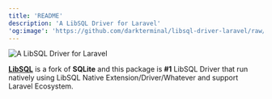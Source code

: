 ```yaml
---
title: 'README'
description: 'A LibSQL Driver for Laravel'
'og:image': 'https://github.com/darkterminal/libsql-driver-laravel/raw/main/art/libsql-driver-laravel.png'
---
```


![A LibSQL Driver for Laravel](https://github.com/darkterminal/libsql-driver-laravel/raw/main/art/libsql-driver-laravel.png)

**[LibSQL](https://turso.tech/libsql)** is a fork of **SQLite** and this package is **#1** LibSQL Driver that run natively using LibSQL Native Extension/Driver/Whatever and support Laravel Ecosystem.
